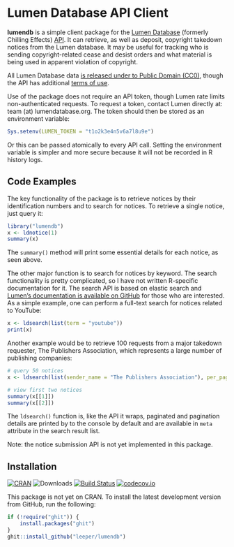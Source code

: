 # Lumen Database API Client

**lumendb** is a simple client package for the [Lumen Database](http://lumendatabase.org/) (formerly Chilling Effects) [API](https://github.com/berkmancenter/lumendatabase/blob/master/doc/api_documentation.mkd). It can retrieve, as well as deposit, copyright takedown notices from the Lumen database. It may be useful for tracking who is sending copyright-related cease and desist orders and what material is being used in apparent violation of copyright.

All Lumen Database data [is released under to Public Domain (CC0)](https://www.lumendatabase.org/pages/license), though the API has additional [terms of use](https://lumendatabase.org/pages/api_terms).

Use of the package does not require an API token, though Lumen rate limits non-authenticated requests. To request a token, contact Lumen directly at: team (at) lumendatabase.org. The token should then be stored as an environment variable:

```R
Sys.setenv(LUMEN_TOKEN = "t1o2k3e4n5v6a7l8u9e")
```

Or this can be passed atomically to every API call. Setting the environment variable is simpler and more secure because it will not be recorded in R history logs.

## Code Examples


The key functionality of the package is to retrieve notices by their identification numbers and to search for notices. To retrieve a single notice, just query it:

```r
library("lumendb")
x <- ldnotice(1)
summary(x)
```

The `summary()` method will print some essential details for each notice, as seen above.

The other major function is to search for notices by keyword. The search functionality is pretty complicated, so I have not written R-specific documentation for it. The search API is based on elastic search and [Lumen's documentation is available on GitHub](https://github.com/berkmancenter/lumendatabase/blob/dev/doc/api_documentation.mkd#search-notices-via-fulltext) for those who are interested. As a simple example, one can perform a full-text search for notices related to YouTube:

```r
x <- ldsearch(list(term = "youtube"))
print(x)
```

Another example would be to retrieve 100 requests from a major takedown requester, The Publishers Association, which represents a large number of publishing companies:

```r
# query 50 notices
x <- ldsearch(list(sender_name = "The Publishers Association"), per_page = 50)

# view first two notices
summary(x[[1]])
summary(x[[2]])
```

The `ldsearch()` function is, like the API it wraps, paginated and pagination details are printed by to the console by default and are available in `meta` attribute in the search result list.

Note: the notice submission API is not yet implemented in this package.

## Installation

[![CRAN](https://www.r-pkg.org/badges/version/lumendb)](https://cran.r-project.org/package=lumendb)
![Downloads](https://cranlogs.r-pkg.org/badges/lumendb)
[![Build Status](https://travis-ci.org/leeper/lumendb.png?branch=master)](https://travis-ci.org/leeper/lumendb) 
[![codecov.io](https://codecov.io/github/leeper/lumendb/coverage.svg?branch=master)](https://codecov.io/github/leeper/lumendb?branch=master)

This package is not yet on CRAN. To install the latest development version from GitHub, run the following:

```R
if (!require("ghit")) {
    install.packages("ghit")
}
ghit::install_github("leeper/lumendb")
```

